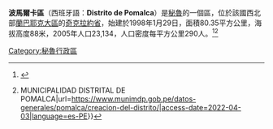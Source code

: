 '''波馬爾卡區'''（西班牙語：'''Distrito de Pomalca'''）是[[秘魯|秘魯]]的一個區，位於該國西北部[[蘭巴耶克大區|蘭巴耶克大區]]的[[奇克拉約省|奇克拉約省]]，始建於1998年1月29日，面積80.35平方公里，海拔高度88米，2005年人口23,134，人口密度每平方公里290人。<ref>{{Cite web|title=Pomalca en la region de Lambayeque - Municipio y municipalidad de Perú|url=https://www.distrito.pe/distrito-pomalca.html|access-date=2022-04-03|work=www.distrito.pe}}</ref><ref>{{Cite web|title=Creación del Distrito {{!}} MUNICIPALIDAD DISTRITAL DE POMALCA|url=https://www.munimdp.gob.pe/datos-generales/pomalca/creacion-del-distrito/|access-date=2022-04-03|language=es-PE}}</ref>

{{Peru-geo-stub}}
[[Category:秘魯行政區|Category:秘魯行政區]]